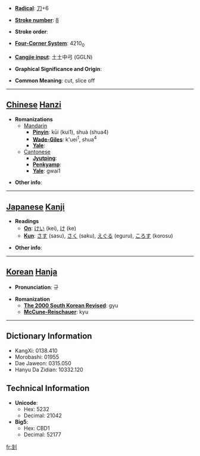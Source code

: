 * '''[[Wiktionary:Chinese radical index| Radical]]''': [[Wiktionary:Chinese radical index 刀|刀]]+6

* '''[[Wiktionary:Chinese total strokes index|Stroke number]]''': [[Wiktionary:Chinese total strokes index 8|8]]

* '''Stroke order''': 

* '''[[Wiktionary:Chinese four corner index|Four-Corner System]]''': 4210<sub>0</sub>

* '''[[Wiktionary:Chinese Cangjie index|Cangjie input]]''': 土土中弓 (GGLN)

* '''Graphical Significance and Origin''': 

* '''Common Meaning''': cut, slice off

----

== [[Chinese]] [[Hanzi]] ==

* '''Romanizations'''
** [[Mandarin]]
*** '''[[Pinyin]]''': kūi (kui1), shuà (shua4)
*** '''[[Wade-Giles]]''': k'uei<sup>1</sup>, shua<sup>4</sup>
*** '''[[Yale]]''': 
**[[Cantonese]]
***'''[[Jyutping]]''':
***'''[[Penkyamp]]''': 
***'''[[Yale]]''': gwai1

* '''Other info''': 

----

== [[Japanese]] [[Kanji]] ==

* '''Readings'''
** '''[[On]]''': [[けい]] (kei), [[け]] (ke)
** '''[[Kun]]''': [[さす]] (sasu), [[さく]] (saku), [[えぐる]] (eguru), [[ころす]] (korosu)

* '''Other info''':  

----

== [[Korean]] [[Hanja]] ==

* '''Pronunciation''': 규

* '''Romanization'''
** '''[[The 2000 South Korean Revised Romanization|The 2000 South Korean Revised]]''': gyu
** '''[[McCune-Reischauer]]''': kyu

----

== Dictionary Information ==

* KangXi: 0138.410
* Morobashi: 01955
* Dae Jaweon: 0315.050
* Hanyu Da Zidian: 10332.120

== Technical Information ==

* '''Unicode''':
** Hex: 5232
** Decimal: 21042
* '''Big5''':
** Hex: CBD1
** Decimal: 52177

[[fr:刲]]